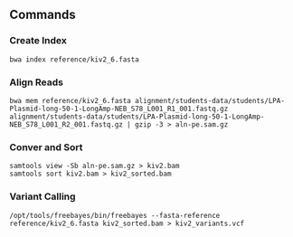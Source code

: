 ## Commands

### Create Index
    bwa index reference/kiv2_6.fasta 
    
### Align Reads
    bwa mem reference/kiv2_6.fasta alignment/students-data/students/LPA-Plasmid-long-50-1-LongAmp-NEB_S78_L001_R1_001.fastq.gz alignment/students-data/students/LPA-Plasmid-long-50-1-LongAmp-NEB_S78_L001_R2_001.fastq.gz | gzip -3 > aln-pe.sam.gz

### Conver and Sort
    samtools view -Sb aln-pe.sam.gz > kiv2.bam
    samtools sort kiv2.bam > kiv2_sorted.bam
    
### Variant Calling    
    /opt/tools/freebayes/bin/freebayes --fasta-reference reference/kiv2_6.fasta kiv2_sorted.bam > kiv2_variants.vcf
    
